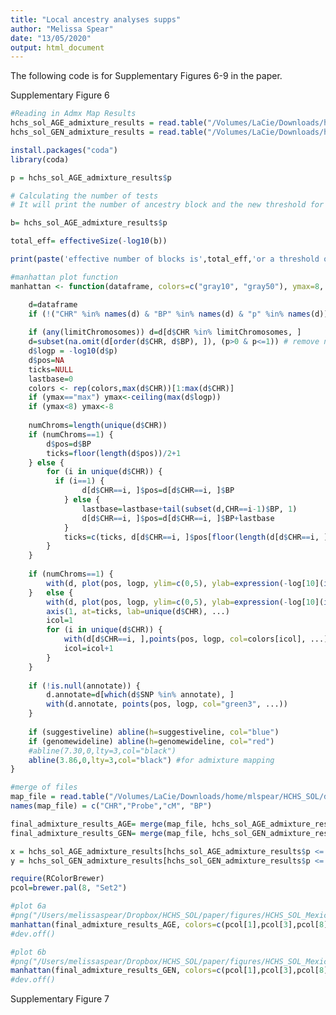 ```yaml
---
title: "Local ancestry analyses supps"
author: "Melissa Spear"
date: "13/05/2020"
output: html_document
---
```


The following code is for Supplementary Figures 6-9 in the paper. 

Supplementary Figure 6
```r
#Reading in Admx Map Results 
hchs_sol_AGE_admixture_results = read.table("/Volumes/LaCie/Downloads/home/mlspear/HCHS_SOL/data/phased_data_030718/AdmxMapping/Mexicans/HCHS_SOL_Mexicans_AdmxMap_NAM_AGE_results_AllChr_020519.txt", header= TRUE)
hchs_sol_GEN_admixture_results = read.table("/Volumes/LaCie/Downloads/home/mlspear/HCHS_SOL/data/phased_data_030718/AdmxMapping/Mexicans/HCHS_SOL_Mexicans_AdmxMap_NAM_GEN_results_AllChr_020519.txt", header= TRUE)

install.packages("coda")
library(coda)

p = hchs_sol_AGE_admixture_results$p

# Calculating the number of tests
# It will print the number of ancestry block and the new threshold for significance

b= hchs_sol_AGE_admixture_results$p

total_eff= effectiveSize(-log10(b))

print(paste('effective number of blocks is',total_eff,'or a threshold of ',0.05/total_eff) )
```

```r
#manhattan plot function
manhattan <- function(dataframe, colors=c("gray10", "gray50"), ymax=8, limitChromosomes=1:23, suggestiveline=-log10(1e-5), genomewideline=-log10(5e-8), annotate=NULL, ...) {

    d=dataframe
    if (!("CHR" %in% names(d) & "BP" %in% names(d) & "p" %in% names(d))) stop("Make sure your data frame contains columns CHR, BP, and P")
    
    if (any(limitChromosomes)) d=d[d$CHR %in% limitChromosomes, ]
    d=subset(na.omit(d[order(d$CHR, d$BP), ]), (p>0 & p<=1)) # remove na's, sort, and keep only 0<P<=1
    d$logp = -log10(d$p)
    d$pos=NA
    ticks=NULL
    lastbase=0
    colors <- rep(colors,max(d$CHR))[1:max(d$CHR)]
    if (ymax=="max") ymax<-ceiling(max(d$logp))
    if (ymax<8) ymax<-8
    
    numChroms=length(unique(d$CHR))
    if (numChroms==1) {
        d$pos=d$BP
        ticks=floor(length(d$pos))/2+1
    } else {
        for (i in unique(d$CHR)) {
          if (i==1) {
    			d[d$CHR==i, ]$pos=d[d$CHR==i, ]$BP
    		} else {
    			lastbase=lastbase+tail(subset(d,CHR==i-1)$BP, 1)
    			d[d$CHR==i, ]$pos=d[d$CHR==i, ]$BP+lastbase
    		}
    		ticks=c(ticks, d[d$CHR==i, ]$pos[floor(length(d[d$CHR==i, ]$pos)/2)+1])
    	}
    }
    
    if (numChroms==1) {
        with(d, plot(pos, logp, ylim=c(0,5), ylab=expression(-log[10](italic(p))), xlab=paste("Chromosome",unique(d$CHR),"position"), ...))
    }	else {
        with(d, plot(pos, logp, ylim=c(0,5), ylab=expression(-log[10](italic(p))), xlab="Chromosome", xaxt="n", type="n", ...))
        axis(1, at=ticks, lab=unique(d$CHR), ...)
        icol=1
        for (i in unique(d$CHR)) {
            with(d[d$CHR==i, ],points(pos, logp, col=colors[icol], ...))
            icol=icol+1
    	}
    }
    
    if (!is.null(annotate)) {
        d.annotate=d[which(d$SNP %in% annotate), ]
        with(d.annotate, points(pos, logp, col="green3", ...)) 
    }
    
    if (suggestiveline) abline(h=suggestiveline, col="blue")
    if (genomewideline) abline(h=genomewideline, col="red")
    #abline(7.30,0,lty=3,col="black")
    abline(3.86,0,lty=3,col="black") #for admixture mapping 
}

```


```r
#merge of files 
map_file = read.table("/Volumes/LaCie/Downloads/home/mlspear/HCHS_SOL/data/phased_data_030718/RFMix/ALL_Chr.predicted.map", header=F)
names(map_file) = c("CHR","Probe","cM", "BP")

final_admixture_results_AGE= merge(map_file, hchs_sol_AGE_admixture_results, by = 'Probe')
final_admixture_results_GEN= merge(map_file, hchs_sol_GEN_admixture_results, by = 'Probe')

x = hchs_sol_AGE_admixture_results[hchs_sol_AGE_admixture_results$p <= "0.00013798",]
y = hchs_sol_GEN_admixture_results[hchs_sol_GEN_admixture_results$p <= "0.00013798",]

require(RColorBrewer)
pcol=brewer.pal(8, "Set2")
```

```r
#plot 6a 
#png("/Users/melissaspear/Dropbox/HCHS_SOL/paper/figures/HCHS_SOL_Mexicans_AdmxMap_manhattan_AGE_051519_wide_line.png", width = 800, height = 400)
manhattan(final_admixture_results_AGE, colors=c(pcol[1],pcol[3],pcol[8]), pch=20, genomewideline=F, suggestiveline=F)
#dev.off()

```

```r
#plot 6b 
#png("/Users/melissaspear/Dropbox/HCHS_SOL/paper/figures/HCHS_SOL_Mexicans_AdmxMap_manhattan_GEN_051519_wide_line.png", width = 800, height = 400)
manhattan(final_admixture_results_GEN, colors=c(pcol[1],pcol[3],pcol[8]), pch=20, genomewideline=F, suggestiveline=F)
#dev.off()
```


Supplementary Figure 7 
